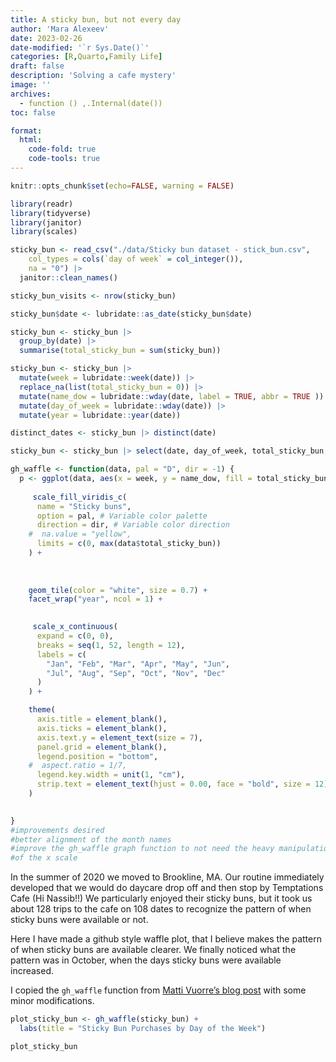 ```yaml
---
title: A sticky bun, but not every day
author: 'Mara Alexeev'
date: 2023-02-26
date-modified: '`r Sys.Date()`'
categories: [R,Quarto,Family Life]
draft: false
description: 'Solving a cafe mystery'
image: ''
archives:
  - function () ,.Internal(date())
toc: false

format:
  html:
    code-fold: true
    code-tools: true
---
```



```r
knitr::opts_chunk$set(echo=FALSE, warning = FALSE)

library(readr)
library(tidyverse)
library(janitor)
library(scales)
```

```r
sticky_bun <- read_csv("./data/Sticky bun dataset - stick_bun.csv", 
    col_types = cols(`day of week` = col_integer()), 
    na = "0") |>
  janitor::clean_names()

sticky_bun_visits <- nrow(sticky_bun)

sticky_bun$date <- lubridate::as_date(sticky_bun$date)

sticky_bun <- sticky_bun |>
  group_by(date) |>
  summarise(total_sticky_bun = sum(sticky_bun))

sticky_bun <- sticky_bun |> 
  mutate(week = lubridate::week(date)) |>
  replace_na(list(total_sticky_bun = 0)) |>
  mutate(name_dow = lubridate::wday(date, label = TRUE, abbr = TRUE )) |>
  mutate(day_of_week = lubridate::wday(date)) |>
  mutate(year = lubridate::year(date))

distinct_dates <- sticky_bun |> distinct(date)

sticky_bun <- sticky_bun |> select(date, day_of_week, total_sticky_bun, year, week, name_dow)
```
```r
gh_waffle <- function(data, pal = "D", dir = -1) {
  p <- ggplot(data, aes(x = week, y = name_dow, fill = total_sticky_bun)) +
   
     scale_fill_viridis_c(
      name = "Sticky buns",
      option = pal, # Variable color palette
      direction = dir, # Variable color direction
    #  na.value = "yellow",
      limits = c(0, max(data$total_sticky_bun))
    ) +
    
   
    
    geom_tile(color = "white", size = 0.7) +
    facet_wrap("year", ncol = 1) +
   

     scale_x_continuous(
      expand = c(0, 0),
      breaks = seq(1, 52, length = 12),
      labels = c(
        "Jan", "Feb", "Mar", "Apr", "May", "Jun",
        "Jul", "Aug", "Sep", "Oct", "Nov", "Dec"
      )
    ) +

    theme(
      axis.title = element_blank(),
      axis.ticks = element_blank(), 
      axis.text.y = element_text(size = 7),
      panel.grid = element_blank(),
      legend.position = "bottom",
    #  aspect.ratio = 1/7,
      legend.key.width = unit(1, "cm"),
      strip.text = element_text(hjust = 0.00, face = "bold", size = 12)
    )

  
}
#improvements desired
#better alignment of the month names
#improve the gh_waffle graph function to not need the heavy manipulation
#of the x scale
```

In the summer of 2020 we moved to Brookline, MA. Our routine immediately developed that we would do daycare drop off and then stop by Temptations Cafe (Hi Nassib!!) We particularly enjoyed their sticky buns, but it took us about 128 trips to the cafe on 108 dates to recognize the pattern of when sticky buns were available or not. 

Here I have made a github style waffle plot, that I believe makes the pattern of when sticky buns are available clearer. We finally noticed what the pattern was in October, when the days sticky buns were available increased.

I copied the `gh_waffle` function from [Matti Vuorre's blog post](https://mvuorre.github.io/posts/2016-03-24-github-waffle-plot/) with some minor modifications.

```r
plot_sticky_bun <- gh_waffle(sticky_bun) + 
  labs(title = "Sticky Bun Purchases by Day of the Week")

plot_sticky_bun
```




